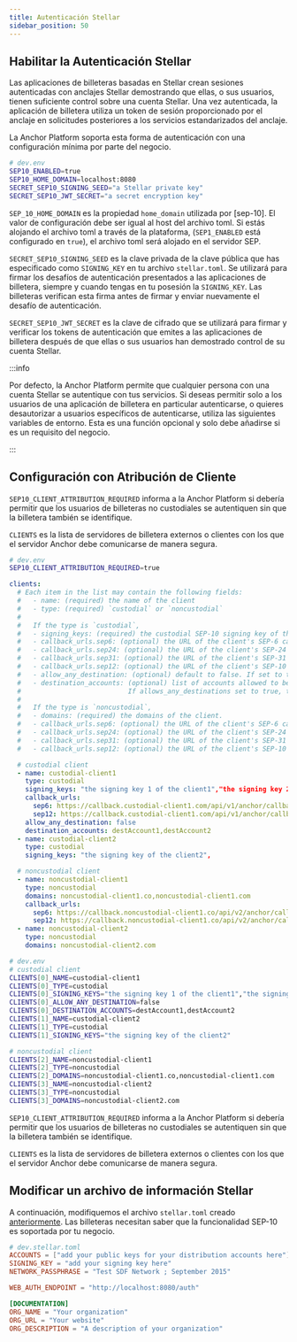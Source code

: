 ```yaml
---
title: Autenticación Stellar
sidebar_position: 50
---
```



## Habilitar la Autenticación Stellar

Las aplicaciones de billeteras basadas en Stellar crean sesiones autenticadas con anclajes Stellar demostrando que ellas, o sus usuarios, tienen suficiente control sobre una cuenta Stellar. Una vez autenticada, la aplicación de billetera utiliza un token de sesión proporcionado por el anclaje en solicitudes posteriores a los servicios estandarizados del anclaje.

La Anchor Platform soporta esta forma de autenticación con una configuración mínima por parte del negocio.

<CodeExample>

```bash
# dev.env
SEP10_ENABLED=true
SEP10_HOME_DOMAIN=localhost:8080
SECRET_SEP10_SIGNING_SEED="a Stellar private key"
SECRET_SEP10_JWT_SECRET="a secret encryption key"
```

</CodeExample>

`SEP_10_HOME_DOMAIN` es la propiedad `home_domain` utilizada por [sep-10]. El valor de configuración debe ser igual al host del archivo toml. Si estás alojando el archivo toml a través de la plataforma, (`SEP1_ENABLED` está configurado en `true`), el archivo toml será alojado en el servidor SEP.

`SECRET_SEP10_SIGNING_SEED` es la clave privada de la clave pública que has especificado como `SIGNING_KEY` en tu archivo `stellar.toml`. Se utilizará para firmar los desafíos de autenticación presentados a las aplicaciones de billetera, siempre y cuando tengas en tu posesión la `SIGNING_KEY`. Las billeteras verifican esta firma antes de firmar y enviar nuevamente el desafío de autenticación.

`SECRET_SEP10_JWT_SECRET` es la clave de cifrado que se utilizará para firmar y verificar los tokens de autenticación que emites a las aplicaciones de billetera después de que ellas o sus usuarios han demostrado control de su cuenta Stellar.

:::info

Por defecto, la Anchor Platform permite que cualquier persona con una cuenta Stellar se autentique con tus servicios. Si deseas permitir solo a los usuarios de una aplicación de billetera en particular autenticarse, o quieres desautorizar a usuarios específicos de autenticarse, utiliza las siguientes variables de entorno. Esta es una función opcional y solo debe añadirse si es un requisito del negocio.

:::

## Configuración con Atribución de Cliente

`SEP10_CLIENT_ATTRIBUTION_REQUIRED` informa a la Anchor Platform si debería permitir que los usuarios de billeteras no custodiales se autentiquen sin que la billetera también se identifique.

`CLIENTS` es la lista de servidores de billetera externos o clientes con los que el servidor Anchor debe comunicarse de manera segura.

<CodeExample>

```bash
# dev.env
SEP10_CLIENT_ATTRIBUTION_REQUIRED=true
```

</CodeExample>

<CodeExample>

```yaml
clients:
  # Each item in the list may contain the following fields:
  #   - name: (required) the name of the client
  #   - type: (required) `custodial` or `noncustodial`
  #
  #   If the type is `custodial`,
  #   - signing_keys: (required) the custodial SEP-10 signing key of the client.
  #   - callback_urls.sep6: (optional) the URL of the client's SEP-6 callback API endpoint.
  #   - callback_urls.sep24: (optional) the URL of the client's SEP-24 callback API endpoint.
  #   - callback_urls.sep31: (optional) the URL of the client's SEP-31 callback API endpoint.
  #   - callback_urls.sep12: (optional) the URL of the client's SEP-10 callback API endpoint.
  #   - allow_any_destination: (optional) default to false. If set to true, allows any destination for deposits.
  #   - destination_accounts: (optional) list of accounts allowed to be used for the deposit.
  #                           If allows_any_destinations set to true, this configuration option is ignored.
  #
  #   If the type is `noncustodial`,
  #   - domains: (required) the domains of the client.
  #   - callback_urls.sep6: (optional) the URL of the client's SEP-6 callback API endpoint.
  #   - callback_urls.sep24: (optional) the URL of the client's SEP-24 callback API endpoint.
  #   - callback_urls.sep31: (optional) the URL of the client's SEP-31 callback API endpoint.
  #   - callback_urls.sep12: (optional) the URL of the client's SEP-10 callback API endpoint.

  # custodial client
  - name: custodial-client1
    type: custodial
    signing_keys: "the signing key 1 of the client1","the signing key 2 of the client1"
    callback_urls:
      sep6: https://callback.custodial-client1.com/api/v1/anchor/callback/sep6
      sep12: https://callback.custodial-client1.com/api/v1/anchor/callback/sep12
    allow_any_destination: false
    destination_accounts: destAccount1,destAccount2
  - name: custodial-client2
    type: custodial
    signing_keys: "the signing key of the client2",

  # noncustodial client
  - name: noncustodial-client1
    type: noncustodial
    domains: noncustodial-client1.co,noncustodial-client1.com
    callback_urls:
      sep6: https://callback.noncustodial-client1.co/api/v2/anchor/callback/sep6
      sep12: https://callback.noncustodial-client1.co/api/v2/anchor/callback/sep12
  - name: noncustodial-client2
    type: noncustodial
    domains: noncustodial-client2.com
```

```bash
# dev.env
# custodial client
CLIENTS[0]_NAME=custodial-client1
CLIENTS[0]_TYPE=custodial
CLIENTS[0]_SIGNING_KEYS="the signing key 1 of the client1","the signing key 2 of the client1"
CLIENTS[0]_ALLOW_ANY_DESTINATION=false
CLIENTS[0]_DESTINATION_ACCOUNTS=destAccount1,destAccount2
CLIENTS[1]_NAME=custodial-client2
CLIENTS[1]_TYPE=custodial
CLIENTS[1]_SIGNING_KEYS="the signing key of the client2"

# noncustodial client
CLIENTS[2]_NAME=noncustodial-client1
CLIENTS[2]_TYPE=noncustodial
CLIENTS[2]_DOMAINS=noncustodial-client1.co,noncustodial-client1.com
CLIENTS[3]_NAME=noncustodial-client2
CLIENTS[3]_TYPE=noncustodial
CLIENTS[3]_DOMAINS=noncustodial-client2.com
```

</CodeExample>

`SEP10_CLIENT_ATTRIBUTION_REQUIRED` informa a la Anchor Platform si debería permitir que los usuarios de billeteras no custodiales se autentiquen sin que la billetera también se identifique.

`CLIENTS` es la lista de servidores de billetera externos o clientes con los que el servidor Anchor debe comunicarse de manera segura.

## Modificar un archivo de información Stellar

A continuación, modifiquemos el archivo `stellar.toml` creado [anteriormente][sep1-ap]. Las billeteras necesitan saber que la funcionalidad SEP-10 es soportada por tu negocio.

<CodeExample>

```toml
# dev.stellar.toml
ACCOUNTS = ["add your public keys for your distribution accounts here"]
SIGNING_KEY = "add your signing key here"
NETWORK_PASSPHRASE = "Test SDF Network ; September 2015"

WEB_AUTH_ENDPOINT = "http://localhost:8080/auth"

[DOCUMENTATION]
ORG_NAME = "Your organization"
ORG_URL = "Your website"
ORG_DESCRIPTION = "A description of your organization"
```

</CodeExample>

[sep1-ap]: ../sep1/README.mdx

